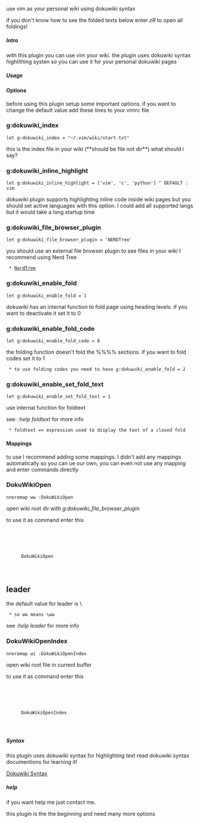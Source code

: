 use vim as your personal wiki using dokuwiki syntax

if you don't know how to see the folded texts below
enter ''zR'' to open all foldings!

=====Intro=====

with this plugin you can use vim your wiki. the plugin uses dokuwiki syntax
highlithing systen so you can use it for your personal dokuwiki pages


=====Usage=====

====Options====

before using this plugin setup some important options.
if you want to change the default value add these lines to your vimrc file

===g:dokuwiki_index===

<code vim>
let g:dokuwiki_index = "~/.vim/wiki/start.txt"
</code>

this is the index file in your wiki (**should be file not dir**) what should i say?

===g:dokuwiki_inline_highlight===

<code vim>
let g:dokuwiki_inline_highlight = ['vim', 'c', 'python']
" DEFAULT : vim
</code>

dokuwiki plugin supports highlighting inline code inside wiki pages but you
should set active languages with this option. 
I could add all supported langs but it would take a long startup time

===g:dokuwiki_file_browser_plugin===

<code vim>
let g:dokuwiki_file_browser_plugin = 'NERDTree'
</code>

you should use an external file browser plugin to see files in your wiki
I recommend using Nerd Tree
  * [[www.vim.org/scripts/script.php?script_id=1658|NerdTree]]


===g:dokuwiki_enable_fold===

<code vim>
let g:dokuwiki_enable_fold = 1
</code>

dokuwiki has an internal function to fold page using heading levels.
if you want to deactivate it set it to 0

===g:dokuwiki_enable_fold_code===

<code vim>
let g:dokuwiki_enable_fold_code = 0
</code>

the folding function doesn't fold the %%<code></code>%% sections.
if you want to fold codes set it to 1

  * to use folding codes you need to have ''g:dokuwiki_enable_fold = 1''

===g:dokuwiki_enable_set_fold_text===

<code vim>
let g:dokuwiki_enable_set_fold_text = 1
</code>

use internal function for foldtext

see: '':help foldtext'' for more info

  * foldtext => expression used to display the text of a closed fold

====Mappings====

to use I recommend adding some mappings. I didn't add any mappings automatically
so you can ue our own, you can even not use any mapping and enter commands
directly

===DokuWikiOpen===

<code vim>
nnoremap <leader>ww :DokuWikiOpen<CR>
</code>

open wiki root dir with ''g:dokuwiki_file_browser_plugin''

to use it as command enter this

<code vim>
:DokuWikiOpen
</code>

==leader==

the default value for leader is \

  * so <leader>ww means \ww
see '':help leader'' for more info


===DokuWikiOpenIndex===

<code vim>
nnoremap <leader>wi :DokuWikiOpenIndex<CR>
</code>

open wiki root file in current buffer

to use it as command enter this

<code vim>
:DokuWikiOpenIndex
</code>

=====Syntax=====

this plugin uses dokuwiki syntax for highlighting text
read dokuwiki syntax documentions for learning it!

[[www.dokuwiki.org/syntax|Dokuwiki Syntax]]

=====help=====

if you want help me just contact me.

this plugin is the the beginning and need many more options
